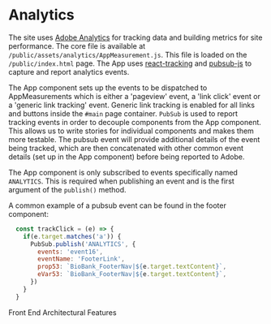 
<Meta title="Architecture/Analytics" />

# Analytics

The site uses [Adobe Analytics](https://experienceleague.adobe.com/docs/analytics/implementation/home.html?lang=en) for tracking data and building metrics for site performance. The core file is available at `/public/assets/analytics/AppMeasurement.js`. This file is loaded on the `/public/index.html` page. The App uses [react-tracking](https://github.com/nytimes/react-tracking) and [pubsub-js](https://github.com/mroderick/PubSubJS) to capture and report analytics events.

The App component sets up the events to be dispatched to AppMeasurements which is either a 'pageview' event, a 'link click' event or a 'generic link tracking' event. Generic link tracking is enabled for all links and buttons inside the `#main` page container. `PubSub` is used to report tracking events in order to decouple components from the App component. This allows us to write stories for individual components and makes them more testable. The pubsub event will provide additional details of the event being tracked, which are then concatenated with other common event details (set up in the App component) before being reported to Adobe.

The App component is only subscribed to events specifically named `ANALYTICS`. This is required when publishing an event and is the first argument of the `publish()` method.

A common example of a pubsub event can be found in the footer component:
```JavaScript
  const trackClick = (e) => {
    if(e.target.matches('a')) {
      PubSub.publish('ANALYTICS', {
        events: 'event16',
        eventName: 'FooterLink',
        prop53: `BioBank_FooterNav|${e.target.textContent}`,
        eVar53: `BioBank_FooterNav|${e.target.textContent}`,
      })
    }
  }
```


<div class="subheading">Front End Architectural Features</div>